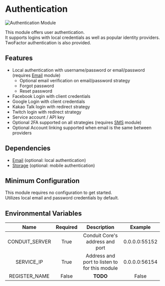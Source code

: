# Authentication

![Authentication Module](/img/modules/authentication/admin/overview.png)

This module offers user authentication.<br />
It supports logins with local credentials as well as popular identity providers.<br />
TwoFactor authentication is also provided.

## Features

- Local authentication with username/password or email/password (requires [Email](../email/email.mdx) module)
    - Optional email verification on email/password strategy
    - Forgot password
    - Reset password
- Facebook Login with client credentials
- Google Login with client credentials
- Kakao Talk login with redirect strategy
- Twitch login with redirect strategy
- Service account / API key
- Optional 2FA supported on all strategies (requires [SMS](../sms/sms.mdx) module)
- Optional Account linking supported when email is the same between providers

## Dependencies

- [Email](../email/email.mdx) (optional: local authentication)
- [Storage](../storage/storage.mdx) (optional: mobile authentication)

## Minimum Configuration

This module requires no configuration to get started.<br />
Utilizes local email and password credentials by default.

## Environmental Variables

|  Name          | Required |  Description                                  |  Example      |
| :------------: | :------: | :-------------------------------------------: | :-----------: |
| CONDUIT_SERVER |  True    | Conduit Core's address and port               | 0.0.0.0:55152 |
| SERVICE_IP     |  True    | Address and port to listen to for this module | 0.0.0.0:56154 |
| REGISTER_NAME  |  False   |   **TODO**                                    | False         |
